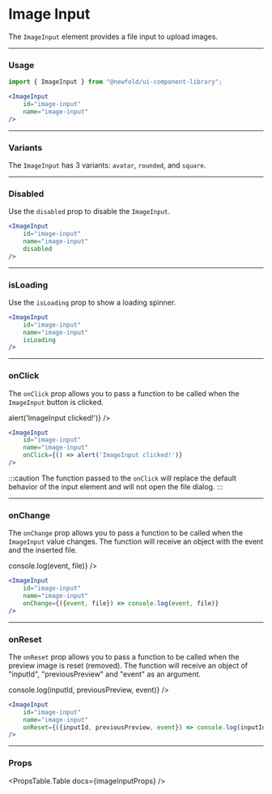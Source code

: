 
# Image Input
The `ImageInput` element provides a file input to upload images.

<NewfoldRoot>
    <ImageInput
        id="image-input-1"
        name="image-input-1"
    />
</NewfoldRoot>

---
### Usage
```jsx
import { ImageInput } from "@newfold/ui-component-library";

<ImageInput
    id="image-input"
    name="image-input"
/>
```

---
### Variants
The `ImageInput` has 3 variants: `avatar`, `rounded`, and `square`.
<ImageInputVariants />

---
### Disabled
Use the `disabled` prop to disable the `ImageInput`.

<NewfoldRoot>
    <ImageInput
        id="image-input-disabled"
        name="image-input-disabled"
        disabled
    />
</NewfoldRoot>

```jsx
<ImageInput
    id="image-input"
    name="image-input"
    disabled
/>
```

---
### isLoading
Use the `isLoading` prop to show a loading spinner.

<NewfoldRoot>
    <ImageInput
        id="image-input-loading"
        name="image-input-loading"
        isLoading
    />
</NewfoldRoot>

```jsx
<ImageInput
    id="image-input"
    name="image-input"
    isLoading
/>
```

---
### onClick
The `onClick` prop allows you to pass a function to be called when the `ImageInput` button is clicked.

<NewfoldRoot>
    <ImageInput
        id="image-input-onclick"
        name="image-input-onclick"
        onClick={() => alert('ImageInput clicked!')}
    />
</NewfoldRoot>

```jsx
<ImageInput
    id="image-input"
    name="image-input"
    onClick={() => alert('ImageInput clicked!')}
/>
```

:::caution
The function passed to the `onClick` will replace the default behavior of the input element and will not open the file dialog.
:::

---
### onChange
The `onChange` prop allows you to pass a function to be called when the `ImageInput` value changes. The function will receive an object with the event and the inserted file.

<NewfoldRoot>
    <ImageInput
        id="image-input-onchange"
        name="image-input-onchange"
        onChange={({event, file}) => console.log(event, file)}
    />
</NewfoldRoot>

```jsx
<ImageInput
    id="image-input"
    name="image-input"
    onChange={({event, file}) => console.log(event, file)}
/>
```

---
### onReset
The `onReset` prop allows you to pass a function to be called when the preview image is reset (removed). The function will receive an object of "inputId", "previousPreview" and "event" as an argument.

<NewfoldRoot>
    <ImageInput
        id="image-input-onreset"
        name="image-input-onreset"
        onReset={({inputId, previousPreview, event}) => console.log(inputId, previousPreview, event)}
    />
</NewfoldRoot>

```jsx
<ImageInput
    id="image-input"
    name="image-input"
    onReset={({inputId, previousPreview, event}) => console.log(inputId, previousPreview, event)}
/>
```

---
### Props
<PropsTable.Table docs={imageInputProps} />
